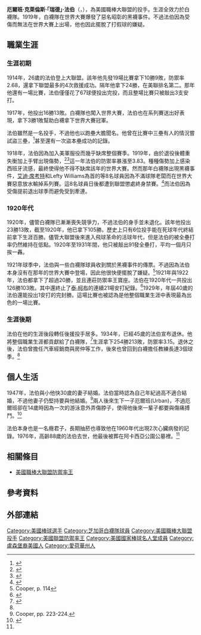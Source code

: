 {{Infobox baseball biography
|name        = 瑞德·法伯<br/>Red Faber
|image       = Red-faber.jpg
|image_size  =
|caption     = 
|position    = [[投手|投手]]
|bats        = 右
|throws      = 右
|birth_date  = {{Birth date|1888|9|6|}}
|birth_place = {{USA}}[[愛荷華州|愛荷華州]][[喀斯喀特_(愛荷華州)|喀斯喀特]]
|death_date  = {{Death date and age|1976|9|25|1888|9|6}}
|death_place = {{USA}}[[伊利諾州|伊利諾州]][[芝加哥|芝加哥]]
|debutleague = 美國職棒大聯盟
|debutdate   = 4月17日
|debutyear   = 1914年
|debutteam   = 芝加哥白襪
|finalleague = 美國職棒大聯盟
|finaldate   = 9月20日
|finalyear   = 1933年
|finalteam   = 芝加哥白襪
|statleague  = 美國職棒大聯盟
|stat1label  = 勝敗投數
|stat1value  = 254–213
|stat2label  = [[防禦率|防禦率]]
|stat2value  = 3.15
|stat3label  = [[三振|三振]]
|stat3value  = 1471
|teams=
* [[芝加哥白襪|芝加哥白襪]] ({{mlby|1914}}–{{mlby|1933}})
|highlights=
* [[世界大賽|世界大賽]]冠軍([[1917年世界大賽|1917]])
* 2×[[美國職棒大聯盟防禦率王|美聯防禦率王]] (1921,1922)
|hoflink  = 美國國家棒球名人堂暨博物館
|hoftype  = 美國棒球名人堂
|hofdate  = 1964年
|hofvote  = 
|hofmethod= 名人堂資深委員會
}}
'''厄爾班·克萊倫斯·「瑞德」·法伯'''（{{lang-en|Urban Clarence "Red" Faber}}，{{bd|1888年|9月6日|1976年|9月25日|}}），為美國職棒大聯盟的投手。生涯全效力於白襪隊。1919年，白襪隊在世界大賽爆發了惡名昭彰的黑襪事件。不過法伯因為受傷而無法在世界大賽上出場，他也因此擺脫了打假球的嫌疑。
==職業生涯==
===生涯初期===
1914年，26歲的法伯登上大聯盟。該年他先發19場比賽拿下10勝9敗，防禦率2.68，還拿下聯盟最多的4次救援成功。隔年他拿下24勝，在美聯排名第二。那年他還有一場比賽，法伯僅僅花了67球便投出完投，而且整場比賽只被敲出3支安打。

1917年，他投出16勝13敗。白襪隊也闖入世界大賽，法伯也在系列賽送出好表現，拿下3勝1敗幫助白襪拿下世界大賽冠軍。

法伯雖然是一名投手，不過他也以跑壘大膽聞名。他曾在比賽中三壘有人的情況嘗試盜三壘，<ref name=Bonehead>{{cite news|title=Red Faber explains his bonehead jplay|newspaper={{tsl|en|Pittsburgh Press||Pittsburgh Press}}|date=1917-10-10}}</ref>甚至還有一次盜本壘成功的記錄。

1918年，法伯因為加入美軍服役而幾乎缺席整個賽季。1919年，由於退役後體重失衡加上手臂出現傷勢，<ref name=Iowan>{{cite news|title=Iowan Red Faber wasn't just another White Sox pitcher|url=https://news.google.com/newspapers?id=jfZQAAAAIBAJ&sjid=ksEMAAAAIBAJ&pg=6190,304839&dq=red+faber+death&hl=en|accessdate=2013-11-06|newspaper={{tsl|en|Telegraph Herald||Telegraph Herald}}|date=1976-10-03}}</ref><ref name=Shoeless>{{cite book|last1=Fleitz|first1=David|title=Shoeless: The Life and Times of Joe Jackson|date=2001|publisher=McFarland|isbn=0786450231|page=165|url=https://books.google.com/books?id=zDL_AgAAQBAJ&pg=PA165&lpg=PA165|accessdate=2014-08-09}}</ref>這一年法伯的防禦率暴漲至3.83。種種傷勢加上感染西班牙流感，最終使得他不得不缺席該年的世界大賽。然而那年白襪隊出現黑襪事件，[[艾迪·席考特|艾迪·席考特]]和Lefty Williams為首的等8名球員因為不滿球隊老闆而在世界大賽惡意放水輸掉系列賽。這8名球員日後都遭到聯盟懲處終身禁賽。<ref>{{cite book |title=The Team-by-Team Encyclopedia of Major League Baseball |url=https://archive.org/details/teambyteamencycl0000purd |last=Purdy |first=Dennis |authorlink= |coauthors= |year=2006 |publisher=Workman Publishing |location=New York City |isbn=0-7611-3943-5 |pages= }}</ref>而法伯因為受傷提前退出球季而避免受到牽連。
===1920年代===
1920年，儘管白襪隊已漸漸喪失競爭力，不過法伯的身手並未退化。該年他投出23勝13敗，截至1920年，他已拿下105勝。歷史上只有6位投手能在死球年代終結前拿下生涯百勝。儘管大聯盟後來進入飛球革命的活球年代，但是法伯的被全壘打率仍然維持在低點。1920年至1931年間，他只被敲出91發全壘打，平均一個月只挨一轟。

1921年球季中，法伯與一些白襪隊球員收到關於黑襪事件的傳票。不過因為法伯本身沒有在那年的世界大賽中登場，因此他很快便擺脫了嫌疑。<ref>Cooper, p. 114</ref>1921年與1922年，法伯都拿下了超過20勝，並且連莊防禦率王寶座。法伯在1920年代一共投出126勝103敗。其中還終止了[[泰·柯布|泰·柯布]]的連續21場安打紀錄。<ref name=Ty>{{cite news|title=Red Faber Stopped Ty's Batting Streak|url=https://news.google.com/newspapers?id=kq9QAAAAIBAJ&sjid=2iEEAAAAIBAJ&pg=2493,2685920|accessdate=2013-11-06|newspaper=The Milwaukee Journal|date=1927-05-30}}</ref>1929年，年屆40歲的法伯還能投出1安打的完封勝。這場比賽也被認為是他整個職業生涯中表現最為出色的一場比賽。
===生涯後期===
法伯在他的生涯後段轉任後援投手居多。1934年，已經45歲的法伯宣布退休。他將整個職業生涯都貢獻給了白襪隊，<ref name=TH>{{cite news|title=Urban "Red" Faber|url=https://news.google.com/newspapers?id=Y75BAAAAIBAJ&sjid=xakMAAAAIBAJ&pg=5260,3299370|accessdate=2013-11-06|newspaper={{tsl|en|Telegraph-Herald||Telegraph-Herald}}|date=1934-02-18}}</ref>生涯拿下254勝213敗，防禦率3.15。退休之後，法伯曾擔任汽車經銷商與房仲等工作，後來也曾回到白襪擔任教練長達3個球季。<ref name=SABR/>

==個人生活==
1947年，法伯與小他快30歲的妻子結婚。法伯當時認為自己年紀過高不適合結婚，不過他妻子仍堅持要與他結婚。<ref>Cooper, pp. 223-224.</ref>兩人後來生下一子厄爾班(Urban)，不過厄爾班卻在14歲時因為一次的游泳意外弄傷脖子，使得他後來一輩子都要與傷痛搏鬥。<ref name=SABR>{{cite web|last=Cooper|first=Bryan|title=Red Faber|url=http://sabr.org/bioproj/person/a6dff769|publisher={{tsl|en|Society for American Baseball Research||Society for American Baseball Research}}|accessdate=2013-08-22|archive-date=2020-04-11|archive-url=https://web.archive.org/web/20200411023027/https://sabr.org/bioproj/person/a6dff769|dead-url=no}}</ref>

法伯本身也是一名癮君子，長期抽菸也導致他在1960年代出現2次心臟病發的記錄。1976年，高齡88歲的法伯去世，他最後被葬在阿卡西亞公園公墓裡。<ref name=SABR/>

==相關條目==
*[[美國職棒大聯盟防禦率王|美國職棒大聯盟防禦率王]]
==參考資料==
{{Reflist}}
==外部連結==
{{Commons category|Red Faber}}
{{Baseballstats|mlb=113965|espn=21421|br=f/faberre01|fangraphs=1003889}}

{{1917年世界大賽冠軍芝加哥白襪隊名單}}
{{美國棒球名人堂成員}}
{{normdaten}}
{{DEFAULTSORT:Faber, Red}}
[[Category:美國棒球選手|Category:美國棒球選手]]
[[Category:芝加哥白襪隊球員|Category:芝加哥白襪隊球員]]
[[Category:美國職棒大聯盟投手|Category:美國職棒大聯盟投手]]
[[Category:美國聯盟防禦率王|Category:美國聯盟防禦率王]]
[[Category:美國國家棒球名人堂成員|Category:美國國家棒球名人堂成員]]
[[Category:盧森堡裔美國人|Category:盧森堡裔美國人]]
[[Category:愛荷華州人|Category:愛荷華州人]]